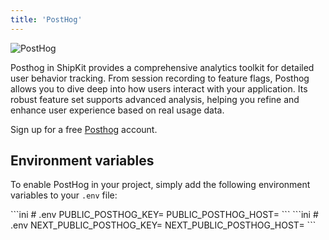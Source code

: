 ```yaml
---
title: 'PostHog'
---
```


<img src="/images/posthog.png" alt="PostHog" />

Posthog in ShipKit provides a comprehensive analytics toolkit for detailed user behavior tracking. From session recording to feature flags, Posthog allows you to dive deep into how users interact with your application. Its robust feature set supports advanced analysis, helping you refine and enhance user experience based on real usage data.

Sign up for a free <a href="https://posthog.com" target="_blank">Posthog</a> account.

## Environment variables

To enable PostHog in your project, simply add the following environment variables to your `.env` file:

<Tabs>
  <Tab title="Astro">
    ```ini
    # .env
    PUBLIC_POSTHOG_KEY=
    PUBLIC_POSTHOG_HOST=
    ```
  </Tab>

  <Tab title="Next.js">
    ```ini
    # .env
    NEXT_PUBLIC_POSTHOG_KEY=
    NEXT_PUBLIC_POSTHOG_HOST=
    ```
  </Tab>
</Tabs>
